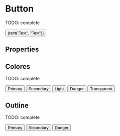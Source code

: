 

<Meta title="Atoms/Button" component={Button} />

# Button

TODO: complete

<Preview>
  <Story name="default" parameters={{ decorators: [withKnobs, withA11y] }}>
    <Button
      start="Facebook"
      end="LongArrowRight"
      appearance={select("Color", ["default", "secondary", "light"])}
      onClick={action('onClick')}
    >
      {text("Text", "Text")}
    </Button>
  </Story>
</Preview>

## Properties

<Props of={Button.type} />

## Colores

TODO: complete

<Preview withToolbar>
  <Story name="clases">
    <div className="separate">
      <Button appearance="primary"> Primary </Button>
      <Button appearance="secondary"> Secondary </Button>
      <Button appearance="light"> Light </Button>
      <Button appearance="danger"> Danger </Button>
      <Button appearance="transparent"> Transparent </Button>
    </div>
  </Story>
</Preview>

## Outline

TODO: complete

<Preview withToolbar>
  <Story name="outline">
    <div className="separate">
      <Button appearance="primary" outline={true}>Primary</Button>
      <Button appearance="secondary" outline={true}>Secondary</Button>
      <Button appearance="danger" outline={true}>Danger</Button>
    </div>
  </Story>
</Preview>





